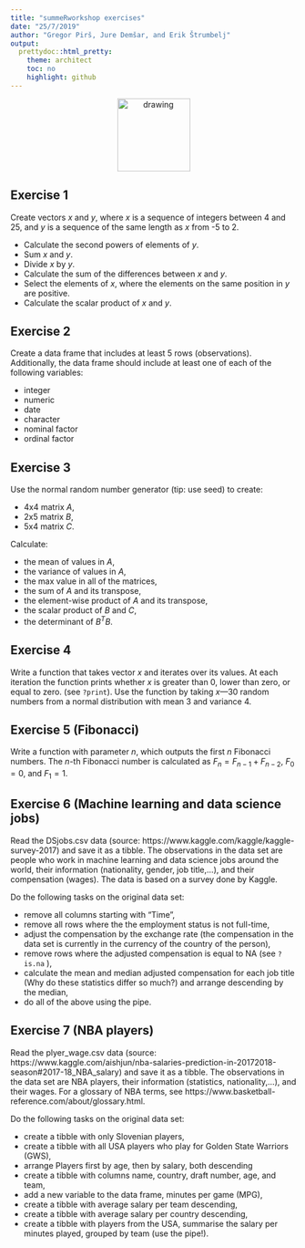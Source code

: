 ```yaml
---
title: "summeRworkshop exercises"
date: "25/7/2019"
author: "Gregor Pirš, Jure Demšar, and Erik Štrumbelj"
output:
  prettydoc::html_pretty:
    theme: architect
    toc: no
    highlight: github
---
```


<div style="text-align:center">
  <img src="./bstatcomp.png" alt="drawing" width="128"/>
</div>


## Exercise 1
Create vectors $x$ and $y$, where $x$ is a sequence of integers between 4 and 
25, 
and $y$ is a sequence of the same length as $x$ from -5 to 2.

* Calculate the second powers of elements of $y$.
* Sum $x$ and $y$.
* Divide $x$ by $y$.
* Calculate the sum of the differences between $x$ and $y$.
* Select the elements of $x$, where the elements on the same position in $y$
  are positive.
* Calculate the scalar product of $x$ and $y$.


## Exercise 2
Create a data frame that includes at least 5 rows (observations). Additionally,
the data frame should include at least one of each of the following variables:

* integer
* numeric
* date
* character
* nominal factor
* ordinal factor


## Exercise 3
Use the normal random number generator (tip: use seed) to create:

* 4x4 matrix $A$,
* 2x5 matrix $B$,
* 5x4 matrix $C$.

Calculate:

* the mean of values in $A$,
* the variance of values in $A$,
* the max value in all of the matrices,
* the sum of $A$ and its transpose,
* the element-wise product of $A$ and its transpose,
* the scalar product of $B$ and $C$,
* the determinant of $B^TB$.



## Exercise 4
Write a function that takes vector $x$ and iterates over its values.
At each iteration the function prints whether $x$ is greater than 0, 
lower than zero, or equal to zero. (see `?print`). Use the function
by taking $x$---30 random numbers from a normal distribution with 
mean 3 and variance 4.


## Exercise 5 (Fibonacci)
Write a function with parameter _n_, which outputs the first $n$ Fibonacci
numbers.  The $n$-th Fibonacci number is calculated as 
$F_n = F_{n-1} + F_{n-2}$,
$F_0 = 0$, and $F_1 = 1$.


## Exercise 6 (Machine learning and data science jobs)
Read the DSjobs.csv data
(source: https://www.kaggle.com/kaggle/kaggle-survey-2017)
and save it as a tibble. The observations in the
data set are people who work in machine learning and data science jobs around
the world, their information (nationality, gender, job title,...), and
their compensation (wages). The data is based on a survey done by Kaggle.

Do the following tasks on the original data set:

* remove all columns starting with "Time",
* remove all rows where the the employment status is not full-time,
* adjust the compensation by the exchange rate (the compensation in the
  data set is currently in the currency of the country of the person),
* remove rows where the adjusted compensation is equal to NA (see `?is.na` ),
* calculate the mean and median adjusted compensation for each job title
  (Why do these statistics differ so much?) and arrange descending by the
  median,
* do all of the above using the pipe.


## Exercise 7 (NBA players)
Read the plyer_wage.csv data
(source: https://www.kaggle.com/aishjun/nba-salaries-prediction-in-20172018-season#2017-18_NBA_salary)
and save it as a tibble. The observations in the
data set are NBA players, their information (statistics, nationality,...), and
their wages. For a glossary of NBA terms, see 
https://www.basketball-reference.com/about/glossary.html.

Do the following tasks on the original data set:

* create a tibble with only Slovenian players,
* create a tibble with all USA players who play for Golden State Warriors (GWS),
* arrange Players first by age, then by salary, both descending
* create a tibble with columns name, country, draft number, age, and team,
* add a new variable to the data frame, minutes per game (MPG),
* create a tibble with average salary per team descending,
* create a tibble with average salary per country descending,
* create a 
  tibble with players from the USA, summarise the salary per minutes
  played, grouped by team (use the pipe!).